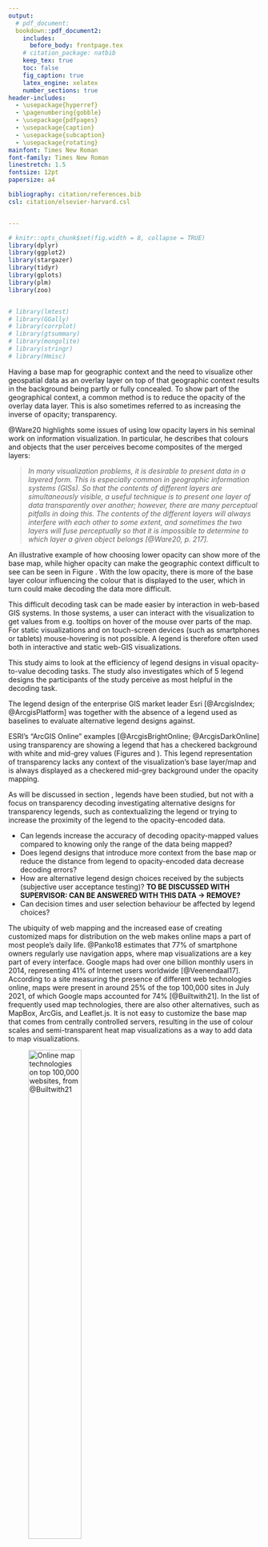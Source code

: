 ```yaml
---
output: 
  # pdf_document:
  bookdown::pdf_document2:
    includes:
      before_body: frontpage.tex
    # citation_package: natbib
    keep_tex: true
    toc: false
    fig_caption: true
    latex_engine: xelatex
    number_sections: true  
header-includes:
  - \usepackage{hyperref}
  - \pagenumbering{gobble}
  - \usepackage{pdfpages}
  - \usepackage{caption}
  - \usepackage{subcaption}
  - \usepackage{rotating}
mainfont: Times New Roman
font-family: Times New Roman
linestretch: 1.5
fontsize: 12pt
papersize: a4

bibliography: citation/references.bib
csl: citation/elsevier-harvard.csl


---
```



\newpage
\pagenumbering{roman}
\setcounter{page}{6}
\tableofcontents 
\newpage

\listoffigures

\listoftables

\newpage

```r
# knitr::opts_chunk$set(fig.width = 8, collapse = TRUE)
library(dplyr)
library(ggplot2)
library(stargazer)
library(tidyr)
library(gplots)
library(plm)
library(zoo)


# library(lmtest)
# library(GGally)
# library(corrplot)
# library(gtsummary)
# library(mongolite)
# library(stringr)
# library(Hmisc)
```





\pagenumbering{arabic} 

<!-- TODO-FINAL-SUB: CHECK THAT page should start on an uneven page number on the right side of your open report. -->

\section{Introduction} \label{introduction}

\subsection{Opacity/transparency in GIS visualizations} \label{introduction-opacity-gis}

Having a base map for geographic context and the need to visualize other geospatial data as an overlay layer on top of that geographic context results in the background being partly or fully concealed. To show part of the geographical context, a common method is to reduce the opacity of the overlay data layer. This is also sometimes referred to as increasing the inverse of opacity; transparency. 

@Ware20 highlights some issues of using low opacity layers in his seminal work on information visualization. In particular, he describes that colours and objects that the user perceives become composites of the merged layers:

> *In many visualization problems, it is desirable to present data in a layered form. This is especially common in geographic information systems (GISs). So that the contents of different layers are simultaneously visible, a useful technique is to present one layer of data transparently over another; however, there are many perceptual pitfalls in doing this. The contents of the different layers will always interfere with each other to some extent, and sometimes the two layers will fuse perceptually so that it is impossible to determine to which layer a given object belongs [@Ware20, p. 217].*

An illustrative example of how choosing lower opacity can show more of the base map, while higher opacity can make the geographic context difficult to see can be seen in Figure \ref{fig:low-high-opacity-example}. With the low opacity, there is more of the base layer colour influencing the colour that is displayed to the user, which in turn could make decoding the data more difficult.

\begin{figure}
     \centering
     \begin{subfigure}[b]{0.6\textwidth}
         \centering
         \fbox{
         \includegraphics[width=\textwidth]{img/opacity_0_2_to_0_6.png}
         }
         \caption{Opacity mapping 0.2-0.6}
         \label{fig:low-opacity-example}
     \end{subfigure}
     
     \vspace{0.4cm}
     
     \begin{subfigure}[b]{0.6\textwidth}
         \centering
         \fbox{
         \includegraphics[width=\textwidth]{img/opacity_0_6_to_1.png}
         }
         \caption{Opacity mapping 0.6-1.0 (1.0=fully opaque)}
         \label{fig:high-opacity-example}
     \end{subfigure}
     
     \caption{Low and high opacity overlay examples}
      \label{fig:low-high-opacity-example}

\end{figure}
 
This difficult decoding task can be made easier by interaction in web-based GIS systems. In those systems, a user can interact with the visualization to get values from e.g. tooltips on hover of the mouse over parts of the map. For static visualizations and on touch-screen devices (such as smartphones or tablets) mouse-hovering is not possible. A legend is therefore often used both in interactive and static web-GIS visualizations.

This study aims to look at the efficiency of legend designs in visual opacity-to-value decoding tasks. The study also investigates which of 5 legend designs the participants of the study perceive as most helpful in the decoding task.

The legend design of the enterprise GIS market leader Esri [@ArcgisIndex; @ArcgisPlatform] was together with the absence of a legend used as baselines to evaluate alternative legend designs against.

ESRI's “ArcGIS Online” examples [@ArcgisBrightOnline; @ArcgisDarkOnline] using transparency are showing a legend that has a checkered background with white and mid-grey values (Figures \ref{fig:opacity-dark-background} and \ref{fig:opacity-bright-background}). This legend representation of transparency lacks any context of the visualization's base layer/map and is always displayed as a checkered mid-grey background under the opacity mapping. 



\begin{figure}
     \centering
     
     \begin{subfigure}[b]{1.0\textwidth}
         \centering
         \fbox{
         \includegraphics[width=\textwidth]{img/online_example_1.png}
         }
         \caption{Opacity data mapping and legend with colour scale, highlighted with a red bounding box}
         \label{fig:opacity-dark-background}
     \end{subfigure}

    
    \vspace{0.4cm}
    
     \begin{subfigure}[b]{1.0\textwidth}
         \centering
         \fbox{
         \includegraphics[width=\textwidth]{img/online_example_2.png}
         }
         \caption{Opacity data mapping and legend, highlighted with a red bounding box}
         \label{fig:opacity-bright-background}
     \end{subfigure}
        \caption{ArcGIS opacity legend and data mapping (ArcGIS, n.d.a, n.d.b)}
        \label{fig:arc-gis-opacity-legend-and-mapping}
\end{figure}
 

As will be discussed in section \ref{background}, legends have been studied, but not with a focus on transparency decoding investigating alternative designs for transparency legends, such as contextualizing the legend or trying to increase the proximity of the legend to the opacity-encoded data. 

\subsection{Research questions} \label{introduction-res-questions}

- Can legends increase the accuracy of decoding opacity-mapped values compared to knowing only the range of the data being mapped?
- Does legend designs that introduce more context from the base map or reduce the distance from legend to opacity-encoded data decrease decoding errors?
- How are alternative legend design choices received by the subjects (subjective user acceptance testing)?
**TO BE DISCUSSED WITH SUPERVISOR: CAN BE ANSWERED WITH THIS DATA -> REMOVE?**
- Can decision times and user selection behaviour be affected by legend choices?



<!-- # Background -->
\section{Background} \label{background}

The ubiquity of web mapping and the increased ease of creating customized maps for distribution on the web makes online maps a part of most people's daily life. @Panko18 estimates that 77% of smartphone owners regularly use navigation apps, where map visualizations are a key part of every interface. Google maps had over one billion monthly users in 2014, representing 41% of Internet users
worldwide [@Veenendaal17]. According to a site measuring the presence of different web technologies online, maps were present in around 25% of the top 100,000 sites in July 2021, of which Google maps accounted for 74% [@Builtwith21]. In the list of frequently used map technologies, there are also other alternatives, such as MapBox, ArcGis, and Leaflet.js. It is not easy to customize the base map that comes from centrally controlled servers, resulting in the use of colour scales and semi-transparent heat map visualizations as a way to add data to map visualizations.

![Online map technologies on top 100,000 websites, from @Builtwith21](img/web_maps_top.png){width=50%}

This frequent exposure to maps creates a multiplying effect in the exposure of even less frequently seen map types in terms of impressions (how many people see even less common visualizations). Lower opacity visualizations\footnote{mapping of data directly to opacity or mapping of data to other channels, such as a colour scale in combination with lowered opacity to reduce occlusion.} are suitable for visualizations of e.g. high-impact events such as typhoons/hurricanes. There doesn't seem like there exist many studies of the perception accuracy of such map designs as will be outlined in section \ref{literature}.

\subsection{Previous related literature} \label{literature}

Literature that intersects with the scope of this study can be found in a few different research fields.

In the area of perception and data visualization studies, there is a long history of low-level studies measuring the ability of humans to correctly perceive visual data encodings, such as position, length, angle, circle area, hue, etc. [@Cleveland828]. There are also studies on perception effects from context, such as luminosity perception of a grey area depending on surrounding areas [@Adelson2042]. A more recent example of low-level perception focus can be found in @Rosenholtz07 attempt to find quantitative measurements of clutter in visual mediums. 

For higher-level tasks, @Tufte01 exemplifies attempts to bring these smaller encodings together to describe good data visualization practices. This corpus of literature usually tries to create design guidelines and best practices for data visualizations. 

These efforts to quantify design choices and data encoding methods have been criticized, where e.g. Muzner [-@brehmermuzner13] describes a gap between these low-level tasks and high-level tasks in the data visualization literature. In recent years, researchers commonly attempt to bridge the gap towards other scientific areas [@Kim17; @Kim19], incorporating mental models, uncertainty, and Bayesian prior beliefs of subjects into the perception task. The goal in this literature is to bridge the combination of the lower-level tasks and relate them to efficient user experiences through e.g. preattentive processing - meaning differentiating objects of interest to the viewer by giving it different encoding (e.g. giving data points of interest emphasis by encoding them in different colours than the other data points) [@Treisman85; @Findlay98; @Wolfe04].

Studies that cover transparency directly or indirectly for data visualization are rarer. @Jo19 briefly mentions opacity: "*To scale scatterplots, several approaches have been proposed, such as adaptive opacity [15, 30, 32] and aggregation [13, 53]. However, adaptive opacity does not scale well with the number of categories since multiple categorical colors become ambiguous when blended[..]"*.

For map and perception studies, colour choices in a cartographic context is a large corpus, with @Brewer06 having provided colour palette tools commonly used throughout data visualization from studying colour use from a cartographic/GIS perspective.

Targeted literature on legends is commonly highly tied to different visualization types. In a walk-through of proper data visualization practices, Evergreen and Metzner suggest that there is clear importance of data-proximity of legend usage and placement *"Because human eyesight has only a narrow range of focus, graphics should be placed very near their associated text (Malamed, 2009; Ware, 2012). [...] if a legend is required in the visualization, it should be so near the corresponding data points that no eye movements are needed to relate the two."* [@Evergreen13]. 

A large part of the literature studying legends in the context of maps has a clear design focus. @Peterson99 introduced an interactive legend that allowed users to make changes to the map through the legend interactions, finding that users can get a better understanding of maps through the interactions. Other design studies have looked at fairly narrow questions related to legend designs for maps using additional diagrams in combination with classic legends as a supplement to choropleth maps [@Cromley09; @Cromley06; @Chien19], and in other cases substituting the legend for a frequency histogram completely [@Kumar04].

In a more holistic view on legend usage/design within web GIS, @Cybulski16 analyzed if animated maps that are published on the internet have designs that follow long-established guidelines within cartography. @Cybulski16 finds that these maps do follow the guidelines in general, but also that they are adapting to new technologies and user circumstances.

No intersection between legends and transparency, either in GIS-context or elsewhere, has been found in the literature review. This is largely supported in a literature study that aimed to find whether there were cartographic rules for effective legend designs *"[...]it is found that only one study was dedicated to the building of cartographic rules for effective legend design"* [@Zhe17].

# Methodology

Five different map legend designs were generated and tested through a web user interface. Using this interface, the task for the respondents was to guess the value of the opacity-mapped overlay at the location of a marker.

The generation of the examples allowed all parts of the designs apart from the legends to be kept constant. This was done to control the exposure to the treatment (different legend designs, or absence of legends). The data layer used for opacity overlay was randomly generated.


\subsection{Legend design and generation} \label{legends}

\subsubsection{Legend design types} \label{legends-design}

The data was limited to static 2D maps using web technologies. The subjects were shown different legend designs and were asked to estimate the value at the location of a marker. The data was represented as a spatially distributed phenomenon mapped to opacity in a polygon overlaid on a base map, as in the ArcGIS online maps described in section \ref{introduction-opacity-gis}.

The 5 legend design types are presented below, together with some justifications – where all legends and data mappings are linear in the opacity/alpha channel. This ought to introduce fewer complications than colour-mapping of colour due to a linear encoding of the alpha/opacity-channel in the RGBA-model\footnote{RGBA = Red, Green, Blue, Alpha}:

>  *It’s worth pointing out that unlike the color components which are often encoded using a non-linear transformation, alpha is stored linearly – encoded value of 0.5 corresponds to alpha value of 0.5 [@Ciechanowski19]*

 \begin{figure}
     \centering
     \begin{subfigure}[b]{0.58\textwidth}
         \centering
         \fbox{
         \includegraphics[width=\textwidth]{img/cropped_headline_highlight.png}
         }
         \caption{Baseline - No legend ["Headline"], highlighted in blue}
         \label{fig:headline}
     \end{subfigure}
     \hfill
     \begin{subfigure}[b]{0.58\textwidth}
         \centering
         \fbox{
         \includegraphics[width=\textwidth]{img/cropped_checkered_highlight.png}
         }
         \caption{Baseline2 – ArcGIS Imitation ["Checkered"], highlighted in blue}
         \label{fig:checkered}
     \end{subfigure}
    \caption{Visualization baseline legend types (enlarged legend for clarity)}
    \label{fig:legend-types-baseline}
\end{figure}
 
 
\begin{figure}
     \centering
     \begin{subfigure}[b]{0.58\textwidth}
         \centering
         \fbox{
         \includegraphics[width=\textwidth]{img/cropped_sampled_highlight.png}
         }
         \caption{sampled context ["Sampled"], highlighted in blue}
         \label{fig:sampled}
     \end{subfigure}
     \hfill
     \begin{subfigure}[b]{0.58\textwidth}
         \centering
         \fbox{
         \includegraphics[width=\textwidth]{img/cropped_clustered_highlight.png}
         }
         \caption{clustered colour bands ["Clustered"], highlighted in blue}
         \label{fig:clustered}
     \end{subfigure}
     \hfill
     \begin{subfigure}[b]{0.58\textwidth}
         \centering
         \fbox{
         \includegraphics[width=\textwidth]{img/cropped_annotated_highlight.png}
         }
         \caption{Annotated Outline ["Annotated"], highlighted in blue}
         \label{fig:annotated}
     \end{subfigure}
        \caption{Visualization non-baseline legend types (enlarged legend for clarity)}
        \label{fig:legend-types-non-baseline}
\end{figure} 

**Baseline 1 - No legend ["Headline" in tables], (Figure \ref{fig:headline})**

Only having a title indicating the range of values. Used to test the correctness of visual decoding by subjects without legend. Presented as the first and last example in the progression presented to the subjects.

**Baseline 2 – ArcGIS Legend Imitation ["Checkered" in tables], (Figure \ref{fig:checkered})**

The design is used as a baseline for models that explore if alternative legend choices are helping in decoding values compared to the current "industry standard". 

One likely downside making it more difficult for subjects to accurately decode the data values is the lack of background-context in the legend, i.e. the colours in the legend do not interact with a coloured background as it does in the visualization. The remaining legend design types are designed to combine the map base-layer background information into the legend in different ways.
 
**Legend with sampled context ["Sampled" in tables], (Figure \ref{fig:sampled})** 

Sampling a rectangular area of the base layer as background to the opacity mapping in the legend.

**Legend with clustered colour bands ["Clustered" in tables], (Figure \ref{fig:clustered})**

Using the most common colours in the base layer as a background for the legend. In the Clustered legend design, the 10 most common colours of the background map\footnote{Using kMeans clustering algorithm implementation in the base R language, was used to extract 10 "colour centers" representing common colours in the base map.} were displayed as strips/columns in a vertical manner behind the opacity data mapping. This way the most prevalent colours in the map provide a context for data-encoding in the legend. 

**Annotated Outline ["Annotated" in tables], (Figure \ref{fig:annotated})**

The legend placement may heavily affect the users' ability to keep the information in near memory while moving the eyes back and forth between visualized data and the legend.

In an attempt to move the information closer to the data an outline legend was placed next to the data polygon. The legend is also contextualized by having the legend opacity superimposed over the base map layer.

\subsubsection{Legend design generation} \label{legend-generation}

Several layers and elements were produced for the sample map images\footnote{All code available at https://github.com/Tille88/thesis-map-generation}. These building blocks of the example maps are described below.


*Base Map*

The Javascript library OpenLayers\footnote{https://openlayers.org/} was used to pull down a background map to a large\footnote{larger than 1,600*1,600 pixels, and later downsampled due to not knowing usage at the data generation stage.} HTML5 Canvas element (web-browser raster-API). The area was chosen arbitrarily as Greenwich, London. The zoom level for the map was chosen manually to get an area with a diverse set of background colours representing water, buildings, and other infrastructure.

*Opacity Data Layer*

In order not to have respondents making use of pre-existing knowledge or assumptions to the data given the common background of London, continuous data was generated using Perlin-noise [@Perlin85]\footnote{The implementation used to generate the noise was https://github.com/p5py/p5/blob/master/p5/pmath/rand.py }.

All generated data were normalized to have the lowest value to be 0.0, and the highest being 1.0. To respondents of the survey, these values were shown to be in the range of 0-100.

Two different types were generated: one using pure Perlin noise within the area (see Figure Figure \ref{fig:no-falloff}), and the other one using "fall-off": having higher data values in the center of the data area, with decreasing values towards the edges (Figure \ref{fig:falloff}).


\begin{figure}
     \centering
     \begin{subfigure}[b]{0.45\textwidth}
         \centering
         \includegraphics[width=\textwidth]{img/no-falloff.png}
         \caption{No falloff}
         \label{fig:no-falloff}
     \end{subfigure}
     \begin{subfigure}[b]{0.45\textwidth}
         \centering
         \includegraphics[width=\textwidth]{img/falloff.png}
         \caption{With falloff}
         \label{fig:falloff}
     \end{subfigure}
     \begin{subfigure}[b]{0.3\textwidth}
         \centering
         \includegraphics[width=\textwidth]{img/marker.png}
         \caption{Marker}
         \label{fig:marker}
     \end{subfigure}
        \caption{Map elements}
        \label{fig:map-element-discussion}
\end{figure}



The noise data was put into the opacity value for a canvas image element, with 1 of the 3 RGB-colour channels set to the max value, e.g. for red, canvas per that pixel was rgba(255, 0, 0, opacityValue). The same data overlay mapped to the different colours are shown in Figure \ref{fig:map-colors}.


\begin{figure}
     \centering
     \begin{subfigure}[b]{0.3\textwidth}
         \centering
         \includegraphics[width=\textwidth]{img/color_red.png}
         \caption{Red opacity data layer}
         \label{fig:color-red}
     \end{subfigure}
     \begin{subfigure}[b]{0.3\textwidth}
         \centering
         \includegraphics[width=\textwidth]{img/color_green.png}
         \caption{Green opacity data layer}
         \label{fig:color-green}
     \end{subfigure}
     \begin{subfigure}[b]{0.3\textwidth}
         \centering
         \includegraphics[width=\textwidth]{img/color_blue.png}
         \caption{Blue opacity data layer}
         \label{fig:color-blue}
     \end{subfigure}
        \caption{Identical data and marker positions for all colors}
        \label{fig:map-colors}
\end{figure}

*Marker*

A marker was designed using vector-based SVG-API in the browser and overlaid at a randomized location within the data-extent (see Figure \ref{fig:marker}). This was merged into the Canvas raster representation, and the value of the data layer at the location was stored.

*Legends*

All legends were created using the Canvas API, similarly as was done for the base map and data layer. The different legend types have been described in detail in section \ref{legends-design}.

\subsection{Data collection} \label{data-collection}

\subsubsection{Procedure and user interface (UI)} \label{data-collection-ui}


A front-end UI was developed using HTML5, CSS, and Javascript so that it could be displayed using any web browser\footnote{All frontend code can be found at https://github.com/Tille88/thesis-front-end}. In this system, the respondents were taken through three distinct stages:

**View 1 - Introduction of task (Figure \ref{fig:intro-page})**

Introduction with instructions of the decoding task and the UI. The elements of the map (base map, data layer, marker, and legend) were shown visually together with the UI elements used to submit responses (slider, submit button). The respondents were explicitly asked to use the legends to guess/estimate the value of the data layer at the location of a randomly generated marker position.

Following the introduction, and a verbal check on understanding the task, the session was initialized by clicking a button in View 1.

\begin{figure}
     \centering
     \begin{subfigure}[b]{0.55\textwidth}
         \centering
         \includegraphics[width=\textwidth]{img/intro1.png}
         \caption{Introduction page start}
         \label{fig:elem-introduction}
     \end{subfigure}
     \hfill
     \begin{subfigure}[b]{0.55\textwidth}
         \centering
         \includegraphics[width=\textwidth]{img/intro2.png}
         \caption{Elements - base map introduction}
         \label{fig:elem-basemap}
     \end{subfigure}
     \hfill
     \begin{subfigure}[b]{0.55\textwidth}
         \centering
         \includegraphics[width=\textwidth]{img/intro3.png}
         \caption{Elements - data layer introduction}
         \label{fig:elem-data}
     \end{subfigure}
     \hfill
     \begin{subfigure}[b]{0.55\textwidth}
         \centering
         \includegraphics[width=\textwidth]{img/intro4.png}
         \caption{Elements - legends introduction}
         \label{fig:elem-legends}
     \end{subfigure} 
     \begin{subfigure}[b]{0.55\textwidth}
         \centering
         \includegraphics[width=\textwidth]{img/intro5.png}
         \caption{Elements - marker introduction}
         \label{fig:elem-marker}
     \end{subfigure} 
     \begin{subfigure}[b]{0.55\textwidth}
         \centering
         \includegraphics[width=\textwidth]{img/intro6.png}
         \caption{Elements - response element introduction}
         \label{fig:elem-response}
     \end{subfigure} 
        \caption{Introduction page progression}
        \label{fig:intro-page}
\end{figure}


**View 2 - Visual decoding of 10 examples, exposing the legend designs in semi-random order**

Ten images picked by the back-end server from the 315 generated example combinations\footnote{3 colours * 21 random data and marker location variations * 5 legend types = 315} were presented to the respondent one example at a time. 

The progression of the images always started and ended with the baseline of Headline/no-legend type, and had the remaining 4 design type orders picked uniformly random for the example progression images 2-5 and 6-9 respectively. 

The colours of the data layer were available in pure red, green, and blue for all examples. For the first image in the progression, a combination of these three colours (e.g. ["Blue", "Red", "Green]) was randomly generated and repeated for examples 1-10. The reason for changing the colours between the examples was to reduce the risk of the respondents remembering the colour-to-data mapping between examples.

The progression for each respondent was generated using a combination of colour, data example (data layer and marker location), and legend types using a simple algorithm\footnote{
As an example: for the progression of images 1-10, three lists were generated: 

1. a colour progression, e.g. ["green", "blue", "red] that was circulated: green, blue, red, then starting with green again.

2. a random list of numbers from the number of examples (21), e.g. [3, 14, 4, 10, 16, 2, 7, 9, 20]

3. a selection of legend types always starting with Headling/no-legend, e.g. 

[

\indent \textbf{first 5:} headline, random order of 4 remaining legend types, 

\indent \textbf{last 5:} random order of 4 legend types excluding headline-type, headline

]

Then these were combined as ["3-green-no-legend", "14-sampled-blue", "4-red-clustered", "10-green-annotated", ..., "20-green-no-legend"], corresponding to generated example images
}.



The response (guess of the value at the marker) and some interactions by the respondents were persisted as the respondents went through the generated progression of 10 examples. The response for each example was picked using a slider in the UI covering the range of the data (0-100). The initial value of the slider was random, and the respondents were required to change the response before being able to progress to the next example image (UI example shown in Figure \ref{fig:progression-ui}).

At the load of the image, a timer was started, and some events (mouse hovering over image, response changes of the slider, time of event relative to the example loading, etc.) were stored in the browser's memory. At the time of submission of an example, all event data, the time from load until submission, and the final response value was persisted server-side. This was repeated 10 times.

The user was not able to go back once an answer had been submitted, and the "submit button" was not active until the user had updated the value from the initially random value in the range of 0-100 (see Figure \ref{fig:submit-inactive} and \ref{fig:submit-active}).

\begin{figure}
     \centering
     \begin{subfigure}[b]{1.0\textwidth}
         \centering
         \includegraphics[width=\textwidth]{img/exampleui.png}
         \caption{Progression UI}
         \label{fig:progression-ui}
     \end{subfigure}
     
     \begin{subfigure}[b]{0.3\textwidth}
         \centering
         \includegraphics[width=\textwidth]{img/submit_inactive_highlight.png}
         \caption{Submit inactive - highlight in red}
         \label{fig:submit-inactive}
     \end{subfigure}
     \begin{subfigure}[b]{0.3\textwidth}
         \centering
         \includegraphics[width=\textwidth]{img/submit_active_highlight.png}
         \caption{Submit active - highlight in red}
         \label{fig:submit-active}
     \end{subfigure}
        \caption{Progression UI}
        \label{fig:pregression-ui-combined}
\end{figure}

**View 3 - User acceptance**

After progressing through the 10 example images, the respondents were asked about how helpful they considered the different legend types were for their task. This information was also sent back and persisted to the database (Figure \ref{fig:acceptance-ui}).

\begin{figure}
     \centering
     \begin{subfigure}[b]{0.45\textwidth}
         \centering
         \includegraphics[width=\textwidth]{img/acceptance1.png}
         \caption{Acceptance UI top}
         \label{fig:acceptance-top}
     \end{subfigure}
     \begin{subfigure}[b]{0.45\textwidth}
         \centering
         \includegraphics[width=\textwidth]{img/acceptance2.png}
         \caption{Acceptance UI bottom}
         \label{fig:acceptance-bottom}
     \end{subfigure}
        \caption{Acceptance UI}
        \label{fig:acceptance-ui}
\end{figure}

\subsubsection{Sample information} \label{collection-info}

The survey data was collected between Jan 9th and Feb 6th, 2021, using convenience sampling. Many of the 34 respondents are employees at the Volvo Car Corporation Asia Pacific Head Quarter in Shanghai, China.

The initial plan was to put the survey online using cloud technologies for wider distribution. During the testing stage, it became clear that there was a need to check that the instructions were understood to reduce the variation in the data. Hence, a more qualitative methodology was chosen where the author was present in the room and asked the respondent if the task was understood after reading the instructions described in section \ref{data-collection-ui}. 

This resulted in a more consistent study, where the same laptop and Chrome web browser was used by all data collection, and the lighting conditions were possible to be kept consistent. All 34 respondents did therefore see the examples of the same size on an identical screen and rendering software.


## Data analysis

### Data and variable description


```r
source("./../data_read_in.R")
responses_an = df_from_db()


########################################
# Data Cleaning
########################################
error_uuids = c(
  "db5cf00b-448f-47cf-842c-8d237f6cf45b",
  "f0e25470-5bf5-4363-b75f-bc9f704dc9b1"
)


responses_an = responses_an %>% filter(!(uuid %in% error_uuids))

responses_an$uuid = as.factor(responses_an$uuid)
responses_an$maptype = as.factor(responses_an$maptype)
responses_an$colour = as.factor(responses_an$colour)
responses_an$legend = as.factor(responses_an$legend)

responses_an_viz = responses_an
responses_an_viz$legend <- factor(responses_an_viz$legend, levels = c("headline", "checkered", "sampled", "clustered", "annotated"))


```



**Treatment**

*LEGEND* - categorical variable for each of the 5 legend types. The only part of visualization that is not randomized. Having values of Headline (no legend), Checkered, Clustered, Sampled, and Annotated, corresponding to section \ref{legends}.



**Dependent Variables**

*PERCEPTION ERROR* - distance (delta) between the response value to the actual value of the location of the marker per visualization. 

*|PERCEPTION ERROR|* - absolute perception error. For linear modeling, there is a need to look at estimated mean differences between categories. Simply using *PERCEPTION ERROR* would result in all categorical differences being statistically insignificant unless the variance around 0 is heavily skewed.

*ACCEPTANCE* - objective valuation by participants on the usefulness of each legend type on a scale of 1-5. Opt-out responses of "No opinion" were allowed and treated as missing values in the statistical modeling. 

**Independent/Control Variables Candidates**

Three variables were collected in the hope to find a good proxy variable for uncertainty:

*SUBMIT TIME* - time in seconds from the rendering of the example until the subject submitted their response.

*INPUT CHANGES* - number of times the respondent changes their answer with input-slider before submitting. 

*HOVER EVENTS* - events of hovering the mouse cursor over the example image logged and sent back to the back end.

Two variables were collected as potential control variables:

*PROGRESSION* - for each respondent, the numbering of the examples in the progression from 1-10. Later to be used to check for learning and/or fatigue effects.

*COLOUR* - visualization presented having opacity data layer mapped colour channel as pure red, green, or blue.

### Hypothesis testing models

For *PERCEPTION ERROR* the average value is likely centered around 0. Most statistical models are constructed to compare mean values between categories, which would not be able to give any indication of differences between the *PERCEPTION ERROR* for different legend designs. However, the distribution variance is of interest to estimate. 

The parametric Bartlett's test \footnote{
See https://en.wikipedia.org/wiki/Bartlett%27s_test and http://www.sthda.com/english/wiki/compare-multiple-sample-variances-in-r for comparisons of standard statistical test for variance differences
} is used to test statistical differences between multiple variances for multiple groups. Bartlett's test will be conducted for both the full data including the Headline/no-legend type as a baseline and a subset to see if variances differ in a statistically significant way between the different legend types, using Checkered legend type as a baseline.

Due to that Bartlett's test assumes normality, Shapiro-Wilk tests [@Shapiro65] are first conducted to assert if the normality assumption holds. This will be done for all legend types pooled, with Headline removed from the pooled sample, as well as for the subsample of each legend type separately.  

For variables that are not centered around 0; *|PERCEPTION ERROR|*, *ACCEPTANCE*, *SUBMIT TIME*, *INPUT CHANGES* and *HOVER EVENTS* are examined using regular OLS-techniques (linear regression).

To avoid multicollinearity, the baseline legend categories are interpreted as the intercept $\alpha$-estimate, against which the $\beta$-estimates and corresponding test statistics are compared against.

The baseline OLS models estimated are of the form 

\begin{equation*}
|PERCEPTION ERROR|_{i} = \alpha + \beta_{1} LEGEND_{i} + \varepsilon_{i}
\end{equation*}

and

\begin{equation*}
ACCEPTANCE_{i} = \alpha + \beta_{1} LEGEND_{i} + \varepsilon_{i}
\end{equation*}


### Robustness checks

OLS models are estimated to see if there are any indications of time effects as the respondent went through the progression of 10 examples. This could be in either direction due to learning and/or fatigue.

Learning effects are likely to be negligible. This is due to that the subjects were not given any feedback on the correctness of their responses during the progression, and that different legend designs and data overlay colour were rotated.

\begin{equation*}
|PERCEPTION ERROR|_{i} = \alpha + \beta_{1} PROGRESSION_{i} + \varepsilon_{i}
\end{equation*}

An alternative model will be run on the subset of only the first and last example (Headline/no-legend), to see if the response accuracy differed between the first and the last examples shown to respondents.

\begin{equation*}
|PERCEPTION ERROR|_{i} = \alpha + \beta_{1} PROGRESSION LAST_{i} + \varepsilon_{i}
\end{equation*}

The results from these tests also feed into the possible need to do subsample analysis using only e.g. the first 5 responses of each respondent.

Subset analysis using only the respondents that are likely to be the most engaged or skilled, as defined as the respondents with below-median average *|PERCEPTION ERROR|* are conducted to see if the results differ in a significant way for those respondents.



# Results

## Summary statistics and exploratory graphs

**Treatment**

```r

error_tbl_summary <- responses_an %>%
  select(legend) %>%
  group_by(legend) %>%
  summarize(N=n())


error_tbl_summary$legend <- plyr::revalue(error_tbl_summary$legend, c(
  "headline"="Headline", 
  "checkered"="Checkered",
  "sampled"="Sampled",
  "clustered"="Clustered",
  "annotated"="Annotated"
  ))

error_tbl_summary <- rbind(
  error_tbl_summary,
  data.frame(legend=c("Total"), N=sum(error_tbl_summary$N))
)


names(error_tbl_summary) <- c("Legend", "N")

error_tbl_summary$Legend <- as.character(error_tbl_summary$Legend)

```

```r

stargazer(
  error_tbl_summary,
  type='latex',
  rownames = FALSE,
  summary = FALSE, header = FALSE,
  label = "tab:responses-summary",
  title="Responses by legend type"
  )


```

Each of the 34 respondents completed the full survey, resulting in 340 responses to the data-progression, and as seen they are distributed equally among the legend types by design (Table \ref{tab:responses-summary}).

**Dependent Variables**

*PERCEPTION ERROR* - As seen in Figure \@ref(fig:response-error-visualization), the mean is centered around 0, with some visually distinguishable differences in distribution between the Headline (no legend) category having the largest variance and more outliers compared to the examples with legends. The figure has the mean indicated by a black dot, with 1 standard deviation in each direction shown by a range-whisker for each category.

```r
ggplot(responses_an_viz, aes(legend, percept_error, color=legend)) + 
  geom_violin() + geom_jitter(height = 0, width = 0.1, alpha=0.3) +
  stat_summary(fun.data="mean_sdl", fun.args = list(mult = 1), 
               geom="pointrange", color="black") + 
  theme_minimal() +
  theme(
    legend.position="none",
    plot.background = element_rect(colour = "black", fill=NA, size=1)
  ) + 
  ylab("Perception Error") +
  xlab("Legend")
```

*|PERCEPTION ERROR|* - As seen by Figure \@ref(fig:abs-response-error-visualization), the same data as in Figure \@ref(fig:response-error-visualization) with an absolute transformation is visualized as boxplots, shows the mean (visualized as a black point) differing between the categories - highest for Headline type, and lowest for Annotated legend type. As can also be seen there are some outliers\footnote{
defined for box plots as 1.5 times the interquartile  range [the height of the boxes] outside the interquartile range
} (visualized as dots outside above the "whiskers") for almost all categories, except for Headline, where the variance of the *|PERCEPTION ERROR|* is quite large.


```r

ggplot(responses_an_viz, aes(legend, percept_error_abs, color=legend)) +
  geom_boxplot()  +
  stat_summary(fun="mean", geom="point", color="black") + 
  theme_minimal() +
  theme(
    legend.position="none",
    plot.background = element_rect(colour = "black", fill=NA, size=1)
  ) +
  ylab("Absolute Perception Error") +
  xlab("Legend")

```

*ACCEPTANCE* - Table \ref{tab:acceptancy-tally} indicates that the highest *ACCEPTANCE* scores are for Annotated and Sampled legend types. Headline/no-legend has the lowest acceptance scores.

```r


acceptance_unique_df <- responses_an_viz %>%
    select(uuid, acceptance, legend) %>%
    distinct() %>% select(-c(uuid))

acceptance_spread_df <- acceptance_unique_df %>%
  group_by(acceptance, legend) %>%
  summarise(n=n()) %>%
  spread(legend, n, fill=0)

names(acceptance_spread_df) <- c("Acceptance", "Headline", "Checkered", "Sampled", "Clustered", "Annotated")


acceptance_spread_df <- acceptance_spread_df %>% replace_na(list(Acceptance = "No Opinion"))

```
```r

stargazer(
  acceptance_spread_df,
  type='latex',
  rownames = FALSE,
  summary = FALSE, header = FALSE,
  label = "tab:acceptancy-tally",
  title="Acceptance response count cross-tabulation"
  )

```

**Independent/Control Variables Candidates**

In the data collection phase, it became clear that all the uncertainty-proxy variables would be unlikely to be valid proxy variables for respondent uncertainty. 

*SUBMIT TIME* varied because of incoming phone calls, the need to ask questions about the design types and many other external factors, *INPUT CHANGES* varied due to how the respondents used the slider\footnote{
Some respondents picked their response in one click, while other respondents clicked the slider to put it in focus, and then use the arrow keys to change the input value. In the former case, this would result in one *INPUT CHANGE*-event, and in the latter, there would be a separate event logged for each arrow key-press incrementing/decrementing the value by 0.1 each click.
}. *HOVER EVENTS* did not vary much within-subjects as the mouse cursor wasn't consistently used as a visual guide (some users did not use the mouse cursor, but kept it still while using fingers on the screen to make comparisons).

Plots for *SUBMIT TIME*, *INPUT CHANGES* and *HOVER EVENTS* (Figures \@ref(fig:submit-time-visualization), \@ref(fig:input-changes-visualization) and \@ref(fig:hover-events-visualization)) can be found in Appendix A.

*COLOUR* - From visual inspection, no strong difference between the colours red/green/blue examples were perceptible (see Figure \@ref(fig:colour-visualization) in Appendix A). 


## Dependent variable: PERCEPTION ERROR

```r
########################################
# ERROR AND DISPLAY TYPES
# 1. legends -> opacity mapping perception? baseline = no legend
# 2. alternative legend choices vs. standard? baseline = checkered
# 3. legend to data proximity-reduction|contextualised -> error? baseline = checkered
########################################

# Data sets
no_legend_baseline = responses_an
no_legend_baseline$legend = relevel(responses_an$legend, ref = "headline")
checkered_baseline = responses_an
checkered_baseline = checkered_baseline %>% filter(legend != "headline")
checkered_baseline$legend = relevel(checkered_baseline$legend, ref = "checkered")

```


### Normality tests

```r


test_normality <- function(df, legend_type){
  if(legend_type=="combined"){
    perception_error_only_df = responses_an %>% select(percept_error)
  } else if(legend_type=="headline_removed"){
    perception_error_only_df = responses_an %>% filter(legend!="headline") %>% select(percept_error)
  }
  else{
    perception_error_only_df = responses_an %>% filter(legend==legend_type) %>% select(percept_error)
  }
  normality = shapiro.test(perception_error_only_df$percept_error)
  normality_results = ifelse(normality$p.value > 0.05, paste(legend_type, "NORMALity not rejected"), paste(legend_type, "NON-NORMAL"))
  # print(normality_results)
  return(normality)
}

# Sensitive to normality
legend_types = c(
  "combined",
  "headline_removed",
  "headline",
  "sampled",
  "clustered",
  "checkered",
  "annotated"
)


normality_list <- data.frame()

for(legend in legend_types){
  normality_results <- test_normality(responses_an, legend)
  
  normality_list <- rbind(normality_list, 
                           data.frame(legend=legend, 
                             test_statistics = normality_results$statistic[[1]],
                             p_value = normality_results$p.value[[1]])
  )
}

normality_list$legend <- c("Combined", "Headline Removed", "Headline", "Sampled", "Clustered", "Checkered", "Annotated")

names(normality_list) <- c("Sample", "Shapiro Wilk Test Statistics", "P-Value")

```

As shown in Table \@ref(tab:normality-test), all the p-values for the Shapiro-Wilk test are above 0.05, meaning the null of normality is not rejected for any of the tests run. In other words, we can assume that the data is normally distributed, no matter how it is separated by legend types, or if the statistical test is run on the full combined sample. 

```r

stargazer(
  normality_list,
  type='latex', 
  summary = FALSE, header = FALSE, 
  label = "tab:normality-test",
  title="Shapiro-Wilk normality tests"
  )


```


### Bartlett's test of homogeneity of variances


```r

# check which category has the highest variance
varince_ordering <- no_legend_baseline %>%
  group_by(legend) %>%
  summarize(sd = sd(percept_error)) %>%
  arrange(desc(sd))


varince_ordering$legend <- plyr::revalue(varince_ordering$legend, c(
  headline="Headline", 
  "checkered"="Checkered",
  "sampled"="Sampled",
  "clustered"="Clustered",
  "annotated"="Annotated"
  ))



names(varince_ordering) <- c("Legend", "Standard Dev.")

varince_ordering$Legend <- as.character(varince_ordering$Legend)
varince_ordering$`Standard Dev.` <- round(varince_ordering$`Standard Dev.`, 1)
```

```r
stargazer(
  varince_ordering,type='latex', 
  summary = FALSE, 
  header = FALSE,
  label = "tab:std-dev-by-cat",
  title="Error standard deviation by legend type"
)
```


Table \@ref(tab:std-dev-by-cat) shows that the Headline types show the largest variance/standard deviation for the error, followed by Checkered, Sampled, Clustered, and Annotated legend types.

In the statistical tests, the Headline type was used first as a baseline, to determine if these differences are statistically significant, then a subset removing all the Headline data points from the sample was used.

```r

bartlett_model_all = bartlett.test(percept_error ~ legend, data = no_legend_baseline)
# ifelse(
#   bartlett_model_all$p.value < 0.05,
#   "Variance SIGNIFICANT difference",
#   "Variance NO significant difference"
# )


bartlett_model_against_checkered = bartlett.test(percept_error ~ legend, data = checkered_baseline)

bartlett_model_against_checkered = bartlett.test(percept_error ~ legend, data = checkered_baseline)

bartlett_df <- data.frame(
  "Sample" = c(
    "All, including Headline",
    "Excluding Headline"
  ),
  "Test Statistic" = c(
    bartlett_model_all$statistic,
    bartlett_model_against_checkered$statistic
    ),
  "P Value" = c(
    bartlett_model_all$p.value,
    bartlett_model_against_checkered$p.value
  )
)

```

```r
stargazer(
  bartlett_df,
  type='latex', 
  summary = FALSE, header = FALSE,
  label = "tab:bartlett-test",
  title="Bartlett's test results"
  )
```

As seen from Table \@ref(tab:bartlett-test), there is a statistically significant difference in the variance for the sample including the Headline type (p-value < 0.05), but that significance does not remain when excluding the Headline category.

\subsection{Dependent variable: |PERCEPTION ERROR|} \label{subsection-perception-error}

```r

# Absolute error - simple OLS
## 1. legend useful at all
### Baseline
baseline_legend_of_use <- lm(percept_error_abs ~ legend,
                     data = no_legend_baseline)

## 2. Legend vs standard = checkered
## 3. annotated or contextualized also answered
### Baseline
standard_baseline_difference <- lm(percept_error_abs ~ legend,
                             data = checkered_baseline)

```


The regression results in Table \@ref(tab:abs-perception-errors) show that the results are consistent with the variance tests, where model (1) estimates are relative to the Headline reference category. All other legend types display lower errors, and are all statistically significantly lower than the errors for Headline, with the Annotated type being having the lowest average error of `r round(baseline_legend_of_use$coefficients[[2]], 2)` lower errors than the Headline design on the range that is between 0-100.

In model (2), where Checkered is used as a reference category (chosen due to both the research question formulation and the data distribution) the other designs are showing comparatively lower estimated errors, but none of those results were statistically significant.


```r
stargazer(
  baseline_legend_of_use,
  standard_baseline_difference,
  header = FALSE,
  type='latex',
  covariate.labels=c("Annotated","Checkered","Clustered",
  "Sampled","Constant/Reference"),
  column.labels = c("Headline Reference", "Checkered Reference"),
  column.separate = c(1,1),
  dep.var.labels = c("|PERCEPTION ERROR|"),
  label = "tab:abs-perception-errors",
  title="Absolute perception error models"#,
  # float.env = "sidewaystable"
  )


```


## Dependent variable: ACCEPTANCE

```r
# NEED TO USE DATA WITHOUT DUPLICATES

acceptance_data_unique = responses_an %>%
    select(uuid, acceptance, legend) %>%
    distinct()

```

```r
# Generally by group, which highest
ordered_acceptance_criterias <- acceptance_data_unique %>%
  group_by(legend) %>%
  summarize(mean = mean(acceptance, na.rm = T)) %>%
  arrange(desc(mean))

ordered_acceptance_criterias$legend <- plyr::revalue(ordered_acceptance_criterias$legend, c(
  "headline"="Headline",
  "checkered"="Checkered",
  "sampled"="Sampled",
  "clustered"="Clustered",
  "annotated"="Annotated"
  ))


names(ordered_acceptance_criterias) <- c("Legend", "Mean")
ordered_acceptance_criterias$Legend <- as.character(ordered_acceptance_criterias$Legend)
ordered_acceptance_criterias$Mean <- round(ordered_acceptance_criterias$Mean, 2)


```

```r
stargazer(
  ordered_acceptance_criterias,
  type='latex', 
  summary = FALSE, header = FALSE,
  label = "tab:ordered-acceptance",
  title="Average acceptance scores by legend type"
  )
```

Table \@ref(tab:ordered-acceptance) shows the average *ACCEPTANCE*-score for each legend type. As expected, having no legend at all (Headline) have the lowest acceptance scores, while the Sampled and Annotated legend types have average acceptance scores above 4 out of a maximum of 5.



```r

# Earlier baselines still makes rough sense
acceptance_data_unique_legend_baseline = acceptance_data_unique
acceptance_data_unique_legend_baseline$legend = relevel(acceptance_data_unique_legend_baseline$legend, ref = "headline")
acceptance_data_unique_checkered_baseline = acceptance_data_unique
acceptance_data_unique_checkered_baseline = acceptance_data_unique_checkered_baseline %>% filter(legend != "headline")
acceptance_data_unique_checkered_baseline$legend = relevel(acceptance_data_unique_checkered_baseline$legend, ref = "checkered")

# Models- all significant against no-legend (= preferred over)
acceptance_headline_baseline <- lm(acceptance ~ legend,
           data = acceptance_data_unique_legend_baseline)
# Annotated and sampled significantly preferred, clustered lower, but not significantly so
acceptance_checkered_baseline <- lm(acceptance ~ legend,
           data = acceptance_data_unique_checkered_baseline)

```

As seen from the regression results in Table \@ref(tab:acceptance-models), all acceptance means are statistically higher than the Headline category, and both Sampled and Annotated legend types are statistically significantly considered more helpful than the Clustered legend type by the respondents. The Clustered legend type has a lower acceptance score compared to the Checkered legend, but not statistically significantly so.


```r
stargazer(
  acceptance_headline_baseline,
  acceptance_checkered_baseline,
  header = FALSE,
  type='latex',
  covariate.labels=c("Annotated","Checkered","Clustered",
  "Sampled","Constant/Reference"),
  column.labels = c("Headline Reference", "Checkered Reference"),
  column.separate = c(1,1),
  dep.var.labels = c("ACCEPTANCE"),
  label = "tab:acceptance-models",
  title="Acceptance-score models"
  )

```


## Robustness tests

The variables that were collected as potential proxy variables for uncertainty (*SUBMIT TIME*, *INPUT CHANGES*, and *HOVER EVENTS*) exhibited high variability and large outliers, likely due to external factors. Separate regression models against the legend types are shown in Tables \@ref(tab:models-time-to-submit), \@ref(tab:models-input-changes) and  \@ref(tab:models-hover-events) in Appendix A. *SUBMIT TIME* and *INPUT CHANGES* are significantly lower for the other legend types compared to Headline/no-legend. However, that was likely due to the first interaction with the UI was for the Headline type by design. At this point, many respondents did ask questions and changed their input continuously before submitting the answer. Comparison between other categories did not give any statistically significant differences.

To check for clear learning or fatigue effects that would merit subsample analysis, an OLS model was run on *|PERCEPTION ERROR|* against the linear progression variable (discrete values expressed as integers 1-10). Another model using only the subsample of the first and last images, i.e. all Headline type responses was estimated to check if the respondents learned to memorize the opacity data mapping without the use of legends.


```r

# Correlation error with progression
# learning effects as progression or getting tired of task... (INDIVIDUAL+PROGNUM)
progression_effect_mod <- lm(percept_error_abs ~ prog,
                             data = responses_an)
# Nothing significant, not going to take this into account - or do analysis using e.g. first 5 images only



# Baseline 1 vs baseline 10 - difference? - SUBSAMPLE ONLY 1st and 10th
progression_effect_mod_baseline_check <- lm(percept_error_abs ~ factor(prog),
                             data = responses_an %>% filter(prog %in% c(1, 10)))


```


The results can be found in Table \@ref(tab:progression-models). As seen, neither the linear trend variable nor the categorical variable for the last image in the progression was statistically significant. The estimate is even showing a slightly higher error for the last example on average compared to the first for the gathered sample of 68 (34 respondents, 2 examples per respondent).

These results indicate that conducting further analysis on e.g. a subsample of the first 5 examples in the progression for each respondent is of little value, as it would most likely only result in halving the sample size.

```r
stargazer(
  progression_effect_mod,
  progression_effect_mod_baseline_check,
  header = FALSE,
  type='latex',
  covariate.labels=c("ProgressionLinear","Progression Last","Constant/Reference"),
  column.labels = c("Linear trend", "Subsample fist/last, Reference=First"),
  column.separate = c(1,1),
  dep.var.labels = c("|PERCEPTION ERROR|"),
  label = "tab:progression-models",
  title="Progression effects regression results"
  )

```


A subsample of the 50th percentile on average more accurate respondents was created to evaluate if this would remove large error outliers and give more significant estimates. Identical models as in section \ref{subsection-perception-error}, using *|PERCEPTION ERROR|* as dependent variable were estimated. 


```r

# Respondents with smaller average errors (outlier removal) - top 50th percentile

num_respondents_chosen = (responses_an$uuid %>% unique() %>% length())/2

arranged_respondents_by_error = responses_an %>% group_by(uuid) %>%
  summarize(mean_abs_error = mean(percept_error_abs)) %>%
  arrange(mean_abs_error)

resp_low_errors = arranged_respondents_by_error[1:num_respondents_chosen,] %>% select(uuid)

resp_low_errors_df = responses_an %>% filter(uuid %in% resp_low_errors$uuid)
responses_an_accurate_viz = responses_an_viz %>% filter(uuid %in% resp_low_errors$uuid)

```

Visual inspection based on Figure \@ref(fig:models-outlier-removal-plot) shows that there is still a large variance in the distribution. The Headline legend type still has the highest average absolute error. However, the Clustered, and not the Checkered legend design, has the second-highest average absolute error for the subsample.

```r
# Absolute
# Not really anything that sticks out
ggplot(responses_an_accurate_viz, aes(legend, percept_error_abs, color=legend)) +
  geom_boxplot()  +
  stat_summary(fun="mean", geom="point", color="black") +
  theme_minimal() +
  theme(
    legend.position="none",
    plot.background = element_rect(colour = "black", fill=NA, size=1)
  ) +
  ylab("Absolute Perception Error") +
  xlab("Legend")

```


```r

# For completeness
no_legend_baseline_accurate = resp_low_errors_df
no_legend_baseline_accurate$legend = relevel(no_legend_baseline_accurate$legend, ref = "headline")
checkered_baseline_accurate = no_legend_baseline_accurate
checkered_baseline_accurate = checkered_baseline_accurate %>% filter(legend != "headline")
checkered_baseline_accurate$legend = relevel(checkered_baseline_accurate$legend, ref = "checkered")

# Absolute error - simple OLS
## 1. legend useful at all
### Baseline
baseline_legend_of_use_accurate <- lm(percept_error_abs ~ legend,
                             data = no_legend_baseline_accurate)
# summary(baseline_legend_of_use_accurate)


## 2. Legend vs standard = checkered
## 3. annotated or contextualized also answered
### Baseline
standard_baseline_difference_accurate <- lm(percept_error_abs ~ legend,
                                   data = checkered_baseline_accurate)

```

As seen in Table \@ref(tab:abs-perception-errors-accurate), which corresponds to Table \@ref(tab:abs-perception-errors) for the full sample, all estimates except for Clustered still have lower absolute errors compared to Headline category that are statistically significant. For comparison, Checkered is still kept as a reference category in the models where Headline types have been excluded from the sample. No statistically significant results were estimated for model (2), as was the case when using the full sample.

```r
stargazer(
  baseline_legend_of_use_accurate,
  standard_baseline_difference_accurate,
  header = FALSE,
  type='latex',
  covariate.labels=c("Annotated","Checkered","Clustered",
  "Sampled","Constant/Reference"),
  column.labels = c("Headline Reference", "Checkered Reference"),
  column.separate = c(1,1),
  dep.var.labels = c("|PERCEPTION ERROR|"),
  label = "tab:abs-perception-errors-accurate",
  title="Absolute perception error models - above 50th percentile accuracy subsample"#,
  # float.env = "sidewaystable"
  )


```


# Discussion

This study has investigated whether different legend design types can help in decoding transparency-mapped data in a web GIS visualization. The study also evaluated the respondent-acceptance of four different legend designs and a map without legend.

The results show that in visualizations using transparency mapped overlays on top of a static base map, there is an influence of legend choices - as to if legends are included or not. It is evident that there is both a lower variance of errors in estimations from the respondents and more accurate results when there is a legend compared to when no legend (Headline type) is present. In other words, a legend makes visual comparisons possible and reduces estimation errors. 

There were no clear results indicating differences in response accuracy depending on the type of legend, and there was quite a large variation in response accuracies in the sample overall. Notably as well was that the number of times the users changed their responses before submitting a response, or the duration until the users submitted their responses from the visualization rendering were not well-suited to act as proxy variables for respondent confidence or uncertainty. During the data collection this may have been due to different respondents making use of the computer and UI-input elements in vastly different ways, and sometimes being distracted from the task or asking clarifying questions. 

The most robust results were from the user preferences/acceptance of the different legend types, where both Sampled and Annotated (more contextualized and higher placement proximity to data) were preferred to the Checkered legend type ("industry standard" imitation). For the Annotated legend design type, this may be due to the reduced need for "attention switching" [@Kern10] due to higher proximity to the data and marker.

Feedback were given by some respondents was that it would be useful to have larger legends. The legend size in the study was chosen to imitate ArcGIS opacity legend as closely as possible and to be identical in size between legend types.

To control the setting for the data collection, the examples were somewhat contrived. 

\begin{itemize}
  \item Today, rather few complex data visualizations are lacking annotation or possibilities for interaction.
  \item All data area mappings were strictly rectangular in shape to allow for easy automated placement of the Annotated legend types.
  \item Only one opacity data layer is included. However, this seems like a good design choice as multiple and possibly overlapping opacity layers would result in compounding opaqueness.
  \item The base map layer was kept constant, and may not be representative of other areas. It is not clear how opacity mapping and legend are working for less complex (e.g. maps/backgrounds with less/no colours) or more complex backgrounds (e.g. aerial/satellite imagery).
\end{itemize}

None of these factors, except the last, ought to have strong implications for the external validity of the study.

The sampling was using non-random convenience sampling. As outlined in section \ref{collection-info}, this was chosen to keep external factors, such as screen size and lighting, as consistent as possible. 






\newpage

\section{Appendices} \label{appendices}


\subsection{Appendix A - plots and tables}

**Note:** All analysis code and data for reproducing results can be found at https://github.com/Tille88/thesis-data-analysis


```r

# Submit time
ggplot(responses_an_viz, aes(legend, submitTime / 1000, color=legend)) +
  geom_violin() + geom_jitter(height = 0, width = 0.1, alpha=0.3) +
  theme(legend.position="none") +
  theme_minimal() +
  theme(
    legend.position="none",
    plot.background = element_rect(colour = "black", fill=NA, size=1)
  ) +
  ylab("Seconds until Submit") +
  xlab("Legend")

```

```r

# Input changes
ggplot(responses_an_viz, aes(legend, inputChanges, color=legend)) +
  geom_violin() + geom_jitter(height = 0, width = 0.1, alpha=0.3) +
  theme(legend.position="none") +
  theme_minimal() +
  theme(
    legend.position="none",
    plot.background = element_rect(colour = "black", fill=NA, size=1)
  ) +
  ylab("Number of Input Changes before Submit") +
  xlab("Legend")

```


```r

# Input changes
ggplot(responses_an_viz, aes(legend, hoverEvents, color=legend)) +
  geom_violin() + geom_jitter(height = 0, width = 0.1, alpha=0.3) +
  theme(legend.position="none") +
  theme_minimal() +
  theme(
    legend.position="none",
    plot.background = element_rect(colour = "black", fill=NA, size=1)
  ) +
  ylab("Number of Hover Events before Submit") +
  xlab("Legend")

```




```r


ggplot(responses_an_viz, aes(colour, percept_error_abs, color=colour)) +
  geom_violin() + geom_jitter(height = 0, width = 0.1, alpha=0.5) +
  scale_color_manual(values=c("blue", "green", "red")) +
  stat_summary(fun="mean", geom="point", color="black") +
  ylab("Absolute Perception Error")+
  xlab("Colour") +
  theme_minimal() +
  theme(
    legend.position="none",
    plot.background = element_rect(colour = "black", fill=NA, size=1)
  )
  

```


```r

# As shown earlier - a lot of variance, not a lot of signal
# Outliers likely affecting, simple OLS only

# Time until submit -> likely because of first interaction as legend
time_submit_all <- lm(submitTime / 1000 ~ legend,
                             data = no_legend_baseline)
# Between those with legend, no statistically significant difference difference compared to baseline
time_submit_w_legend <- lm(submitTime / 1000 ~ legend,
                  data = checkered_baseline)


# inputChanges - only on first interaction, nothing significant vs. checkered
input_changes_all <- lm(inputChanges ~ legend,
           data = no_legend_baseline)
input_changes_w_legend <- lm(inputChanges ~ legend,
           data = checkered_baseline)

# hoverEvents - no significant difference, high std errors, order of baseline category will not matter
hover_events_all <- lm(hoverEvents ~ legend,
           data = no_legend_baseline)
hover_events_w_legend <- lm(hoverEvents ~ legend,
           data = checkered_baseline)

```

```r
stargazer(
  time_submit_all,
  time_submit_w_legend,
  header = FALSE,
  type='latex',
  covariate.labels=c("Annotated","Checkered","Clustered",
  "Sampled","Constant/Reference"),
  column.labels = c("Headline Reference", "Checkered Reference"),
  column.separate = c(1,1),
  dep.var.labels = c("SUBMIT TIME"),
  label = "tab:models-time-to-submit",
  title="Time to submit regression results"
  )

```


```r
stargazer(
  input_changes_all,
  input_changes_w_legend,
  header = FALSE,
  type='latex',
  covariate.labels=c("Annotated","Checkered","Clustered",
  "Sampled","Constant/Reference"),
  column.labels = c("Headline Reference", "Checkered Reference"),
  column.separate = c(1,1),
  dep.var.labels = c("INPUT CHANGES"),
  label = "tab:models-input-changes",
  title="Input changes regression results"
  )

```

```r
stargazer(
  hover_events_all,
  hover_events_w_legend,
  header = FALSE,
  type='latex',
  covariate.labels=c("Annotated","Checkered","Clustered",
  "Sampled","Constant/Reference"),
  column.labels = c("Headline Reference", "Checkered Reference"),
  column.separate = c(1,1),
  dep.var.labels = c("HOVER EVENTS"),
  label = "tab:models-hover-events",
  title="Hover events regression results"
  )

```





\newpage

# References







